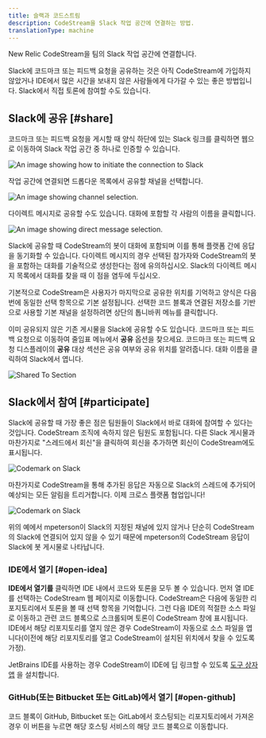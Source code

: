 ```yaml
---
title: 슬랙과 코드스트림
description: CodeStream을 Slack 작업 공간에 연결하는 방법.
translationType: machine
---
```








New Relic CodeStream을 팀의 Slack 작업 공간에 연결합니다.

Slack에 코드마크 또는 피드백 요청을 공유하는 것은 아직 CodeStream에 가입하지 않았거나 IDE에서 많은 시간을 보내지 않은 사람들에게 다가갈 수 있는 좋은 방법입니다. Slack에서 직접 토론에 참여할 수도 있습니다.

## Slack에 공유 [#share]

코드마크 또는 피드백 요청을 게시할 때 양식 하단에 있는 Slack 링크를 클릭하면 웹으로 이동하여 Slack 작업 공간 중 하나로 인증할 수 있습니다.

<img
  title="Slack basic"
  alt="An image showing how to initiate the connection to Slack"
  src={codestreamCodemarkSlackUnauthenticated}
/>

작업 공간에 연결되면 드롭다운 목록에서 공유할 채널을 선택합니다.

<img
  title="Slack channels"
  alt="An image showing channel selection."
  src={codestreamChooseSlackChannel}
/>

다이렉트 메시지로 공유할 수도 있습니다. 대화에 포함할 각 사람의 이름을 클릭합니다.

<img
  title="Slack channels"
  alt="An image showing direct message selection."
  src={codestreamChooseSlackDirectMessage}
/>

Slack에 공유할 때 CodeStream의 봇이 대화에 포함되며 이를 통해 플랫폼 간에 응답을 동기화할 수 있습니다. 다이렉트 메시지의 경우 선택된 참가자와 CodeStream의 봇을 포함하는 대화를 기술적으로 생성한다는 점에 유의하십시오. Slack의 다이렉트 메시지 목록에서 대화를 찾을 때 이 점을 염두에 두십시오.

기본적으로 CodeStream은 사용자가 마지막으로 공유한 위치를 기억하고 양식은 다음 번에 동일한 선택 항목으로 기본 설정됩니다. 선택한 코드 블록과 연결된 저장소를 기반으로 사용할 기본 채널을 설정하려면 상단의 톱니바퀴 메뉴를 클릭합니다.

이미 공유되지 않은 기존 게시물을 Slack에 공유할 수도 있습니다. 코드마크 또는 피드백 요청으로 이동하여 줄임표 메뉴에서 **공유** 옵션을 찾으세요. 코드마크 또는 피드백 요청 디스플레이의 **공유** 대상 섹션은 공유 여부와 공유 위치를 알려줍니다. 대화 이름을 클릭하여 Slack에서 엽니다.

<img
  alt="Shared To Section"
  src={codestreamCodemarkSharedtoSlackChannel}
/>

## Slack에서 참여 [#participate]

Slack에 공유할 때 가장 좋은 점은 팀원들이 Slack에서 바로 대화에 참여할 수 있다는 것입니다. CodeStream 조직에 속하지 않은 팀원도 포함됩니다. 다른 Slack 게시물과 마찬가지로 "스레드에서 회신"을 클릭하여 회신을 추가하면 회신이 CodeStream에도 표시됩니다.

<img
  alt="Codemark on Slack"
  src={codestreamCodemarkonSlack}
/>

마찬가지로 CodeStream을 통해 추가된 응답은 자동으로 Slack의 스레드에 추가되어 예상되는 모든 알림을 트리거합니다. 이제 크로스 플랫폼 협업입니다!

<img
  alt="Codemark on Slack"
  src={codestreamCodemarkSlackvsCodestream}
/>

위의 예에서 mpeterson이 Slack의 지정된 채널에 있지 않거나 단순히 CodeStream의 Slack에 연결되어 있지 않을 수 있기 때문에 mpeterson의 CodeStream 응답이 Slack에 봇 게시물로 나타납니다.

### IDE에서 열기 [#open-idea]

**IDE에서 열기를** 클릭하면 IDE 내에서 코드와 토론을 모두 볼 수 있습니다. 먼저 열 IDE를 선택하는 CodeStream 웹 페이지로 이동합니다. CodeStream은 다음에 동일한 리포지토리에서 토론을 볼 때 선택 항목을 기억합니다. 그런 다음 IDE의 적절한 소스 파일로 이동하고 관련 코드 블록으로 스크롤되며 토론이 CodeStream 창에 표시됩니다. IDE에서 해당 리포지토리를 열지 않은 경우 CodeStream이 자동으로 소스 파일을 엽니다(이전에 해당 리포지토리를 열고 CodeStream이 설치된 위치에서 찾을 수 있도록 가정).

JetBrains IDE를 사용하는 경우 CodeStream이 IDE에 딥 링크할 수 있도록 [도구 상자 앱](https://www.jetbrains.com/toolbox-app/) 을 설치합니다.

### GitHub(또는 Bitbucket 또는 GitLab)에서 열기 [#open-github]

코드 블록이 GitHub, Bitbucket 또는 GitLab에서 호스팅되는 리포지토리에서 가져온 경우 이 버튼을 누르면 해당 호스팅 서비스의 해당 코드 블록으로 이동합니다.